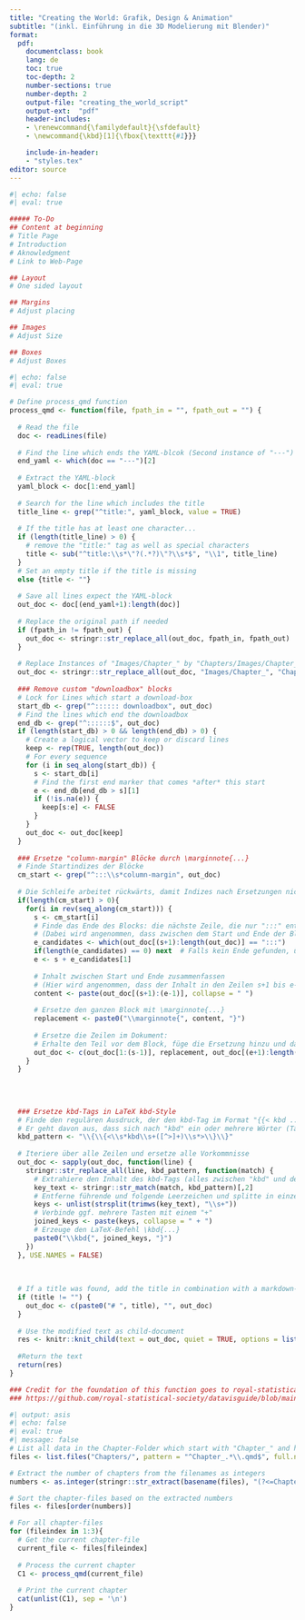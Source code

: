 ```yaml
---
title: "Creating the World: Grafik, Design & Animation"
subtitle: "(inkl. Einführung in die 3D Modelierung mit Blender)"
format:
  pdf:
    documentclass: book
    lang: de
    toc: true
    toc-depth: 2
    number-sections: true
    number-depth: 2
    output-file: "creating_the_world_script"
    output-ext:  "pdf"
    header-includes:
    - \renewcommand{\familydefault}{\sfdefault}
    - \newcommand{\kbd}[1]{\fbox{\texttt{#1}}}

    include-in-header:
    - "styles.tex"
editor: source
---
```


```r
#| echo: false
#| eval: true

##### To-Do
## Content at beginning
# Title Page
# Introduction
# Aknowledgment
# Link to Web-Page

## Layout
# One sided layout

## Margins
# Adjust placing

## Images
# Adjust Size

## Boxes
# Adjust Boxes

```


```r
#| echo: false
#| eval: true

# Define process_qmd function 
process_qmd <- function(file, fpath_in = "", fpath_out = "") {
  
  # Read the file
  doc <- readLines(file)
  
  # Find the line which ends the YAML-blcok (Second instance of "---")
  end_yaml <- which(doc == "---")[2]
  
  # Extract the YAML-block
  yaml_block <- doc[1:end_yaml]
  
  # Search for the line which includes the title
  title_line <- grep("^title:", yaml_block, value = TRUE)
  
  # If the title has at least one character...
  if (length(title_line) > 0) {
    # remove the "title:" tag as well as special characters
    title <- sub("^title:\\s*\"?(.*?)\"?\\s*$", "\\1", title_line)
  } 
  # Set an empty title if the title is missing
  else {title <- ""}
  
  # Save all lines expect the YAML-block
  out_doc <- doc[(end_yaml+1):length(doc)]
  
  # Replace the original path if needed
  if (fpath_in != fpath_out) {
    out_doc <- stringr::str_replace_all(out_doc, fpath_in, fpath_out)
  }
  
  # Replace Instances of "Images/Chapter_" by "Chapters/Images/Chapter_" to get the correct path
  out_doc <- stringr::str_replace_all(out_doc, "Images/Chapter_", "Chapters/Images/Chapter_")
  
  ### Remove custom "downloadbox" blocks
  # Lock for Lines which start a download-box
  start_db <- grep("^:::::: downloadbox", out_doc)
  # Find the lines which end the downloadbox
  end_db <- grep("^::::::$", out_doc)
  if (length(start_db) > 0 && length(end_db) > 0) {
    # Create a logical vector to keep or discard lines
    keep <- rep(TRUE, length(out_doc))
    # For every sequence
    for (i in seq_along(start_db)) {
      s <- start_db[i]
      # Find the first end marker that comes *after* this start
      e <- end_db[end_db > s][1]
      if (!is.na(e)) {
        keep[s:e] <- FALSE
      }
    }
    out_doc <- out_doc[keep]
  }
  
  ### Ersetze "column-margin" Blöcke durch \marginnote{...}
  # Finde Startindizes der Blöcke
  cm_start <- grep("^:::\\s*column-margin", out_doc)
  
  # Die Schleife arbeitet rückwärts, damit Indizes nach Ersetzungen nicht durcheinander kommen
  if(length(cm_start) > 0){
    for(i in rev(seq_along(cm_start))) {
      s <- cm_start[i]
      # Finde das Ende des Blocks: die nächste Zeile, die nur ":::" enthält
      # (Dabei wird angenommen, dass zwischen dem Start und Ende der Blockinhalt liegt)
      e_candidates <- which(out_doc[(s+1):length(out_doc)] == ":::")
      if(length(e_candidates) == 0) next  # Falls kein Ende gefunden, überspringen
      e <- s + e_candidates[1]
      
      # Inhalt zwischen Start und Ende zusammenfassen
      # (Hier wird angenommen, dass der Inhalt in den Zeilen s+1 bis e-1 steht)
      content <- paste(out_doc[(s+1):(e-1)], collapse = " ")
      
      # Ersetze den ganzen Block mit \marginnote{...}
      replacement <- paste0("\\marginnote{", content, "}")
      
      # Ersetze die Zeilen im Dokument:
      # Erhalte den Teil vor dem Block, füge die Ersetzung hinzu und dann den Rest des Dokuments.
      out_doc <- c(out_doc[1:(s-1)], replacement, out_doc[(e+1):length(out_doc)])
    }
  }
  
  
  
   
  ### Ersetze kbd-Tags in LaTeX kbd-Style
  # Finde den regulären Ausdruck, der den kbd-Tag im Format "{{< kbd ... >}}" erfasst
  # Er geht davon aus, dass sich nach "kbd" ein oder mehrere Wörter (Tasten) befinden, die durch Leerzeichen getrennt sind.
  kbd_pattern <- "\\{\\{<\\s*kbd\\s+([^>]+)\\s*>\\}\\}"
  
  # Iteriere über alle Zeilen und ersetze alle Vorkommnisse
  out_doc <- sapply(out_doc, function(line) {
    stringr::str_replace_all(line, kbd_pattern, function(match) {
      # Extrahiere den Inhalt des kbd-Tags (alles zwischen "kbd" und der schließenden Markierung)
      key_text <- stringr::str_match(match, kbd_pattern)[,2]
      # Entferne führende und folgende Leerzeichen und splitte in einzelne Tasten
      keys <- unlist(strsplit(trimws(key_text), "\\s+"))
      # Verbinde ggf. mehrere Tasten mit einem "+"
      joined_keys <- paste(keys, collapse = " + ")
      # Erzeuge den LaTeX-Befehl \kbd{...}
      paste0("\\kbd{", joined_keys, "}")
    })
  }, USE.NAMES = FALSE)
  
  
  
  # If a title was found, add the title in combination with a markdown-header (#) at the beginning
  if (title != "") {
    out_doc <- c(paste0("# ", title), "", out_doc)
  }
  
  # Use the modified text as child-document
  res <- knitr::knit_child(text = out_doc, quiet = TRUE, options = list(eval = FALSE, echo = TRUE))
  
  #Return the text
  return(res)
}

### Credit for the foundation of this function goes to royal-statistical-society for their function in the datavisguide project 
### https://github.com/royal-statistical-society/datavisguide/blob/main/_make_pdf.qmd
```




```r
#| output: asis
#| echo: false
#| eval: true
#| message: false
# List all data in the Chapter-Folder which start with "Chapter_" and have a ".qmd" suffix
files <- list.files("Chapters/", pattern = "^Chapter_.*\\.qmd$", full.names = TRUE)

# Extract the number of chapters from the filenames as integers
numbers <- as.integer(stringr::str_extract(basename(files), "(?<=Chapter_)[0-9]+"))

# Sort the chapter-files based on the extracted numbers
files <- files[order(numbers)]

# For all chapter-files
for (fileindex in 1:3){
  # Get the current chapter-file
  current_file <- files[fileindex]
  
  # Process the current chapter
  C1 <- process_qmd(current_file)
  
  # Print the current chapter
  cat(unlist(C1), sep = '\n')
}
```